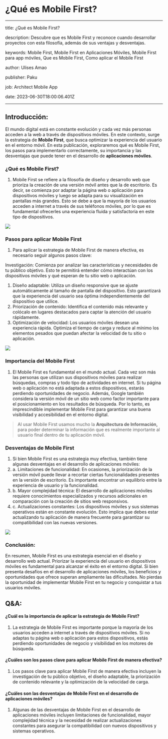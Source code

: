 # ¿Qué es Mobile First?

---

title: ¿Qué es Mobile First?

description: Descubre que es Mobile First y reconoce cuando desarrollar proyectos con esta filosofía, además de sus ventajas y desventajas.

keywords: Mobile First, Mobile First en Aplicaciones Móviles, Mobile First para app móviles, Que es Mobile First, Como aplicar el Mobile First

author: Ulises Amao

publisher: Paku

job: Architect Mobile App

date: 2023-06-30T18:00:06.401Z

---

## Introducción:

El mundo digital está en constante evolución y cada vez más personas acceden a la web a través de dispositivos móviles. En este contexto, surge la estrategia de **Mobile First**, que busca optimizar la experiencia del usuario en el entorno móvil. En esta publicación, exploraremos qué es Mobile First, los pasos para implementarlo correctamente, su importancia y las desventajas que puede tener en el desarrollo de **aplicaciones móviles**.

### **¿Qué es Mobile First?**

1. Mobile First se refiere a la filosofía de diseño y desarrollo web que prioriza la creación de una versión móvil antes que la de escritorio. Es decir, se comienza por adaptar la página web o aplicación para dispositivos móviles y luego se adapta para su visualización en pantallas más grandes. Esto se debe a que la mayoría de los usuarios acceden a internet a través de sus teléfonos móviles, por lo que es fundamental ofrecerles una experiencia fluida y satisfactoria en este tipo de dispositivos.

![](https://t3076278.p.clickup-attachments.com/t3076278/bd0c526b-b6ce-4223-b90a-5b3d0ba009a4/mobile-first.jpg)

### **Pasos para aplicar Mobile First**

1. Para aplicar la estrategia de Mobile First de manera efectiva, es necesario seguir algunos pasos clave:

Investigación: Comienza por analizar las características y necesidades de tu público objetivo. Esto te permitirá entender cómo interactúan con los dispositivos móviles y qué esperan de tu sitio web o aplicación.

1. Diseño adaptable: Utiliza un diseño responsive que se ajuste automáticamente al tamaño de pantalla del dispositivo. Esto garantizará que la experiencia del usuario sea óptima independientemente del dispositivo que utilice.
2. Priorización de contenido: Identifica el contenido más relevante y colócalo en lugares destacados para captar la atención del usuario rápidamente.
3. Optimización de velocidad: Los usuarios móviles desean una experiencia rápida. Optimiza el tiempo de carga y reduce al mínimo los elementos pesados que puedan afectar la velocidad de tu sitio o aplicación.

![](https://t3076278.p.clickup-attachments.com/t3076278/795a74e9-0d06-4c6d-8397-4c55515549c9/26764326_2112.i301.030.S.m004.c13.UI%20and%20UX%20designers%20concepts%20isometric%20composition.jpg)

### Importancia del Mobile First

1. El Mobile First es fundamental en el mundo actual. Cada vez son más las personas que utilizan sus dispositivos móviles para realizar búsquedas, compras y todo tipo de actividades en internet. Si tu página web o aplicación no está adaptada a estos dispositivos, estarás perdiendo oportunidades de negocio. Además, Google también considera la versión móvil de un sitio web como factor importante para el posicionamiento en los resultados de búsqueda. Por lo tanto, es imprescindible implementar Mobile First para garantizar una buena visibilidad y accesibilidad en el entorno digital.

> Al usar Mobile First usamos mucho la **Arquitectura de Información,** para poder determinar la información que es realmente importante al usuario final dentro de tu aplicación móvil.

### Desventajas de Mobile First

1. Si bien Mobile First es una estrategia muy efectiva, también tiene algunas desventajas en el desarrollo de aplicaciones móviles:
2. a. Limitaciones de funcionalidad: En ocasiones, la priorización de la versión móvil puede llevar a recortar ciertas funcionalidades presentes en la versión de escritorio. Es importante encontrar un equilibrio entre la experiencia de usuario y la funcionalidad.
3. b. Mayor complejidad técnica: El desarrollo de aplicaciones móviles requiere conocimientos especializados y recursos adicionales en comparación con la creación de sitios web responsivos.
4. c. Actualizaciones constantes: Los dispositivos móviles y sus sistemas operativos están en constante evolución. Esto implica que debes estar actualizando tu aplicación de manera frecuente para garantizar su compatibilidad con las nuevas versiones.

![](https://t3076278.p.clickup-attachments.com/t3076278/f143bd08-bc0c-48f6-9691-9383963f6d8b/7973716_3798989.jpg)

### Conclusión:

En resumen, Mobile First es una estrategia esencial en el diseño y desarrollo web actual. Priorizar la experiencia del usuario en dispositivos móviles es fundamental para alcanzar el éxito en el entorno digital. Si bien presenta desafíos en el desarrollo de aplicaciones móviles, los beneficios y oportunidades que ofrece superan ampliamente las dificultades. No pierdas la oportunidad de implementar Mobile First en tu negocio y conquistar a tus usuarios móviles.

## Q&A:

#### ¿Cuál es la importancia de aplicar la estrategia de Mobile First?

1. La estrategia de Mobile First es importante porque la mayoría de los usuarios acceden a internet a través de dispositivos móviles. Si no adaptas tu página web o aplicación para estos dispositivos, estás perdiendo oportunidades de negocio y visibilidad en los motores de búsqueda.

#### ¿Cuáles son los pasos clave para aplicar Mobile First de manera efectiva?

1. Los pasos clave para aplicar Mobile First de manera efectiva incluyen la investigación de tu público objetivo, el diseño adaptable, la priorización de contenido relevante y la optimización de la velocidad de carga.

#### ¿Cuáles son las desventajas de Mobile First en el desarrollo de aplicaciones móviles?

1. Algunas de las desventajas de Mobile First en el desarrollo de aplicaciones móviles incluyen limitaciones de funcionalidad, mayor complejidad técnica y la necesidad de realizar actualizaciones constantes para asegurar la compatibilidad con nuevos dispositivos y sistemas operativos.
